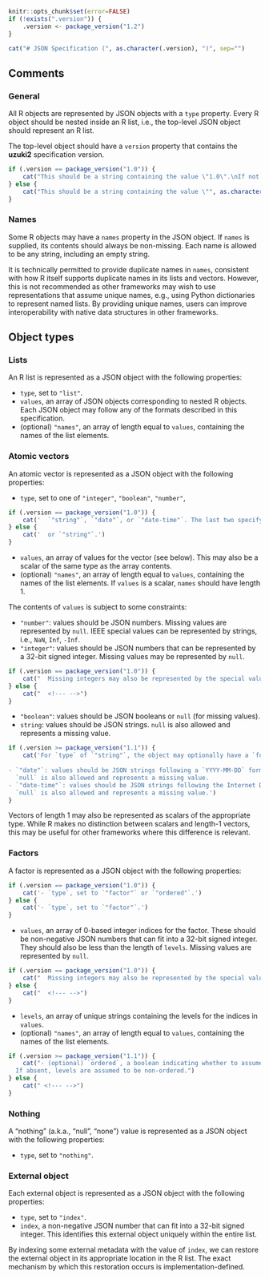 ```r
knitr::opts_chunk$set(error=FALSE)
if (!exists(".version")) {
    .version <- package_version("1.2")
}
```

```r
cat("# JSON Specification (", as.character(.version), ")", sep="")
```

## Comments

### General

All R objects are represented by JSON objects with a `type` property.
Every R object should be nested inside an R list, i.e., the top-level JSON object should represent an R list.

The top-level object should have a `version` property that contains the **uzuki2** specification version. 
```r
if (.version == package_version("1.0")) {
    cat("This should be a string containing the value \"1.0\".\nIf not present, the version is assumed to be \"1.0\" for back-compatibility purposes.")
} else {
    cat("This should be a string containing the value \"", as.character(.version), "\".", sep="")
}
```

### Names 

Some R objects may have a `names` property in the JSON object.
If `names` is supplied, its contents should always be non-missing.
Each name is allowed to be any string, including an empty string.

It is technically permitted to provide duplicate names in `names`, consistent with how R itself supports duplicate names in its lists and vectors.
However, this is not recommended as other frameworks may wish to use representations that assume unique names, e.g., using Python dictionaries to represent named lists.
By providing unique names, users can improve interoperability with native data structures in other frameworks.

## Object types

### Lists

An R list is represented as a JSON object with the following properties:

- `type`, set to `"list"`.
- `values`, an array of JSON objects corresponding to nested R objects.
  Each JSON object may follow any of the formats described in this specification.
- (optional) `"names"`, an array of length equal to `values`, containing the names of the list elements.

### Atomic vectors

An atomic vector is represented as a JSON object with the following properties:

- `type`, set to one of `"integer"`, `"boolean"`, `"number"`, 
```r
if (.version == package_version("1.0")) {
    cat('  `"string"`, `"date"`, or `"date-time"`. The last two specify strings in the date or Internet Date/Time format.')
} else {
    cat('  or `"string"`.')
}
```
- `values`, an array of values for the vector (see below).
  This may also be a scalar of the same type as the array contents.
- (optional) `"names"`, an array of length equal to `values`, containing the names of the list elements.
  If `values` is a scalar, `names` should have length 1.

The contents of `values` is subject to some constraints:

- `"number"`: values should be JSON numbers. 
  Missing values are represented by `null`.
  IEEE special values can be represented by strings, i.e., `NaN`, `Inf`, `-Inf`.
- `"integer"`: values should be JSON numbers that can be represented by a 32-bit signed integer.
  Missing values may be represented by `null`.
```r
if (.version == package_version("1.0")) {
    cat("  Missing integers may also be represented by the special value -2147483648.")
} else {
    cat("  <!--- -->")
}
```
- `"boolean"`: values should be JSON booleans or `null` (for missing values).
- `string`: values should be JSON strings.
  `null` is also allowed and represents a missing value.

```r
if (.version >= package_version("1.1")) {
    cat('For `type` of `"string"`, the object may optionally have a `format` property that constrains the `values`:
  
- `"date"`: values should be JSON strings following a `YYYY-MM-DD` format.
  `null` is also allowed and represents a missing value.
- `"date-time"`: values should be JSON strings following the Internet Date/Time format.
  `null` is also allowed and represents a missing value.')
}
```

Vectors of length 1 may also be represented as scalars of the appropriate type.
While R makes no distinction between scalars and length-1 vectors, this may be useful for other frameworks where this difference is relevant.

### Factors

A factor is represented as a JSON object with the following properties:

```r
if (.version == package_version("1.0")) {
    cat('- `type`, set to `"factor"` or `"ordered"`.')
} else {
    cat('- `type`, set to `"factor"`.')
}
```
- `values`, an array of 0-based integer indices for the factor.
  These should be non-negative JSON numbers that can fit into a 32-bit signed integer.
  They should also be less than the length of `levels`.
  Missing values are represented by `null`.
```r
if (.version == package_version("1.0")) {
    cat("  Missing integers may also be represented by the special value -2147483648.")
} else {
    cat("  <!--- -->")
}
```
- `levels`, an array of unique strings containing the levels for the indices in `values`.
- (optional) `"names"`, an array of length equal to `values`, containing the names of the list elements.
```r
if (.version >= package_version("1.1")) {
    cat("- (optional) `ordered`, a boolean indicating whether to assume that the levels are ordered.
  If absent, levels are assumed to be non-ordered.")
} else {
    cat(" <!--- -->")
}
```

### Nothing

A "nothing" (a.k.a., "null", "none") value is represented as a JSON object with the following properties:

- `type`, set to `"nothing"`.

### External object

Each external object is represented as a JSON object with the following properties:

- `type`, set to `"index"`.
- `index`, a non-negative JSON number that can fit into a 32-bit signed integer.
  This identifies this external object uniquely within the entire list.

By indexing some external metadata with the value of `index`, we can restore the external object in its appropriate location in the R list.
The exact mechanism by which this restoration occurs is implementation-defined.
